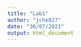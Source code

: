 ---
title: "Lab1"
author: "jche827"
date: "30/07/2021"
output: html_document
---

```{r setup, include=FALSE}

```